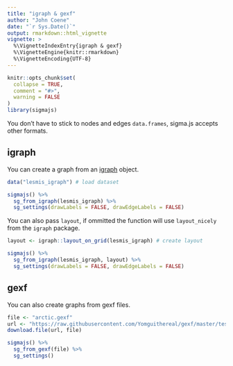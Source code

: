 ```yaml
---
title: "igraph & gexf"
author: "John Coene"
date: "`r Sys.Date()`"
output: rmarkdown::html_vignette
vignette: >
  %\VignetteIndexEntry{igraph & gexf}
  %\VignetteEngine{knitr::rmarkdown}
  %\VignetteEncoding{UTF-8}
---
```


```r
knitr::opts_chunk$set(
  collapse = TRUE,
  comment = "#>",
  warning = FALSE
)
library(sigmajs)
```

You don't have to stick to nodes and edges `data.frames`, sigma.js accepts other formats.

## igraph

You can create a graph from an [igraph](http://igraph.org/r/) object.

```r
data("lesmis_igraph") # load dataset

sigmajs() %>%
  sg_from_igraph(lesmis_igraph) %>%
  sg_settings(drawLabels = FALSE, drawEdgeLabels = FALSE)
```

You can also pass `layout`, if ommitted the function will use `layout_nicely` from the `igraph` package.

```r
layout <- igraph::layout_on_grid(lesmis_igraph) # create layout

sigmajs() %>%
  sg_from_igraph(lesmis_igraph, layout) %>%
  sg_settings(drawLabels = FALSE, drawEdgeLabels = FALSE)
```

## gexf

You can also create graphs from gexf files.

```r
file <- "arctic.gexf"
url <- "https://raw.githubusercontent.com/Yomguithereal/gexf/master/test/resources/arctic.gexf"
download.file(url, file)

sigmajs() %>% 
  sg_from_gexf(file) %>%
  sg_settings()
```